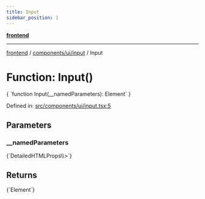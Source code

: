 ```yaml
---
title: Input
sidebar_position: 1
---
```



[**frontend**](../../../..)

***

[frontend](../../../..) / [components/ui/input](..) / Input

# Function: Input()

<CodeBlock language="ts">
{ `function Input(__namedParameters): Element` }
</CodeBlock>

Defined in: [src/components/ui/input.tsx:5](https://github.com/svsticky/CommitteeClash/blob/cf8a63ee123fe6ef8b9cc633622ca8c3bc6fa48a/frontend/src/components/ui/input.tsx#L5)

## Parameters

### \_\_namedParameters
<CodeBlock language="ts">
{`DetailedHTMLProps\<InputHTMLAttributes\<HTMLInputElement\>\>`}
</CodeBlock>

## Returns
<CodeBlock language="ts">
{`Element`}
</CodeBlock>